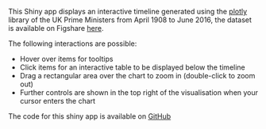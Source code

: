 <p>This Shiny app displays an interactive timeline generated using the <a href=https://github.com/ropensci/plotly>plotly</a> library of the UK Prime Ministers from April 1908 to June 2016, the dataset is available on Figshare <a href="https://figshare.com/articles/Collated_Datasets_for_Oxford_University_Live_Data_Project/3444278">here</a>.</p>

<p>The following interactions are possible:</p>

- Hover over items for tooltips
- Click items for an interactive table to be displayed below the timeline
- Drag a rectangular area over the chart to zoom in (double-click to zoom out)
- Further controls are shown in the top right of the visualisation when your cursor enters the chart

<p>The code for this shiny app is available on <a href="https://github.com/ox-it/OxfordIDN_htmlwidgets/tree/gh-pages/timelines">GitHub</a></p>
